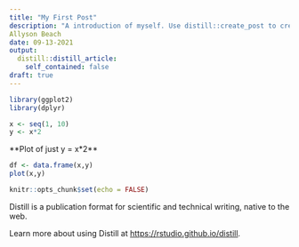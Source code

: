```yaml
---
title: "My First Post"
description: "A introduction of myself. Use distill::create_post to create a Rmarkdown." 
Allyson Beach
date: 09-13-2021
output:
  distill::distill_article:
    self_contained: false
draft: true
---
```



```r
library(ggplot2)
library(dplyr)

x <- seq(1, 10)
y <- x*2

```

**Plot of just y = x*2**

```r
df <- data.frame(x,y)
plot(x,y)

knitr::opts_chunk$set(echo = FALSE)

```

Distill is a publication format for scientific and technical writing, native to the web.

Learn more about using Distill at <https://rstudio.github.io/distill>.


